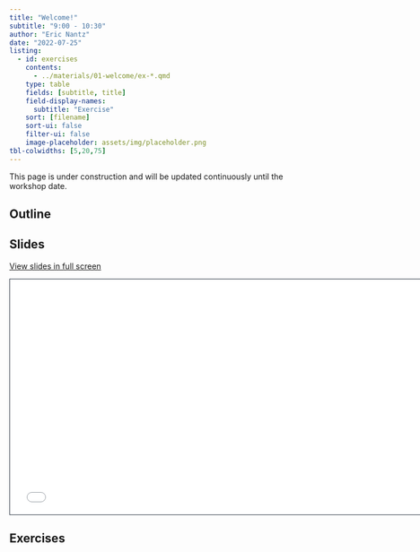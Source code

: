 ```yaml
---
title: "Welcome!"
subtitle: "9:00 - 10:30"
author: "Eric Nantz"
date: "2022-07-25"
listing:
  - id: exercises
    contents:
      - ../materials/01-welcome/ex-*.qmd
    type: table
    fields: [subtitle, title]
    field-display-names: 
      subtitle: "Exercise"
    sort: [filename]
    sort-ui: false
    filter-ui: false
    image-placeholder: assets/img/placeholder.png
tbl-colwidths: [5,20,75]
---
```


::: callout-warning
This page is under construction and will be updated continuously until the workshop date.
:::

## Outline

## Slides

[View slides in full screen](../materials/01-welcome/index.html)

```{=html}
<iframe class="slide-deck" src="../materials/01-welcome/" height="420" width="747" style="border: 1px solid #2e3846;"></iframe>
```

## Exercises

::: {#exercises}
:::
